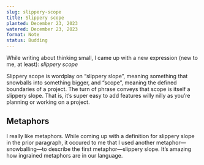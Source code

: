 ```yaml
---
slug: slippery-scope
title: Slippery scope
planted: December 23, 2023
watered: December 23, 2023
format: Note
status: Budding
---
```


While writing about <Link href="/think-small">thinking small</Link>, I came up with a new expression (new to me, at least): _slippery scope_

Slippery scope is wordplay on “slippery slope”, meaning something that snowballs into something bigger, and “scope”, meaning the defined boundaries of a project. The turn of phrase conveys that scope is itself a slippery slope. That is, it’s super easy to add features willy nilly as you’re planning or working on a project.

## Metaphors

I really like metaphors. While coming up with a definition for slippery slope in the prior paragraph, it occured to me that I used another metaphor—snowballing—to describe the first metaphor—slippery slope. It’s amazing how ingrained metaphors are in our language.
